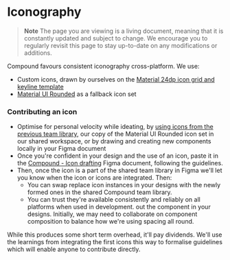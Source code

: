 
<Meta title="Foundations/Iconography" />

# Iconography

> **Note**
> The page you are viewing is a living document, meaning that it is constantly updated and subject to change. We encourage you to regularly revisit this page to stay up-to-date on any modifications or additions.


Compound favours consistent iconography cross-platform. We use:

- Custom icons, drawn by ourselves on the [Material 24dp icon grid and keyline template](https://m3.material.io/styles/icons/designing-icons#8754553f-29d9-4671-b163-123b8e7b8f1e)
- [Material UI Rounded](https://fonts.google.com/icons?icon.style=Rounded) as a fallback icon set


### Contributing an icon

- Optimise for personal velocity while ideating, by [using icons from the previous team library](https://www.figma.com/file/X4XTH9iS2KGJ2wFKDqkyed/ZzzArchive%2FCompound?node-id=1373%3A0&t=hxOtgeSXJ76AmQk6-1), our copy of the Material UI Rounded icon set in our shared workspace, or by drawing and creating new components locally in your Figma document
- Once you're confident in your design and the use of an icon, paste it in the [Compound - Icon drafting]() Figma document, following the guidelines.
- Then, once the icon is a part of the shared team library in Figma we'll let you know when the icon or icons are integrated. Then:
    - You can swap replace icon instances in your designs with the newly formed ones in the shared Compound team library.
    - You can trust they're available consistently and reliably on all platforms when used in development.
    out the component in your designs. Initially, we may need to collaborate on component composition to balance how we're using spacing all round. 

While this produces some short term overhead, it'll pay dividends. We'll use the learnings from integrating the first icons this way to formalise guidelines which will enable anyone to contribute directly.